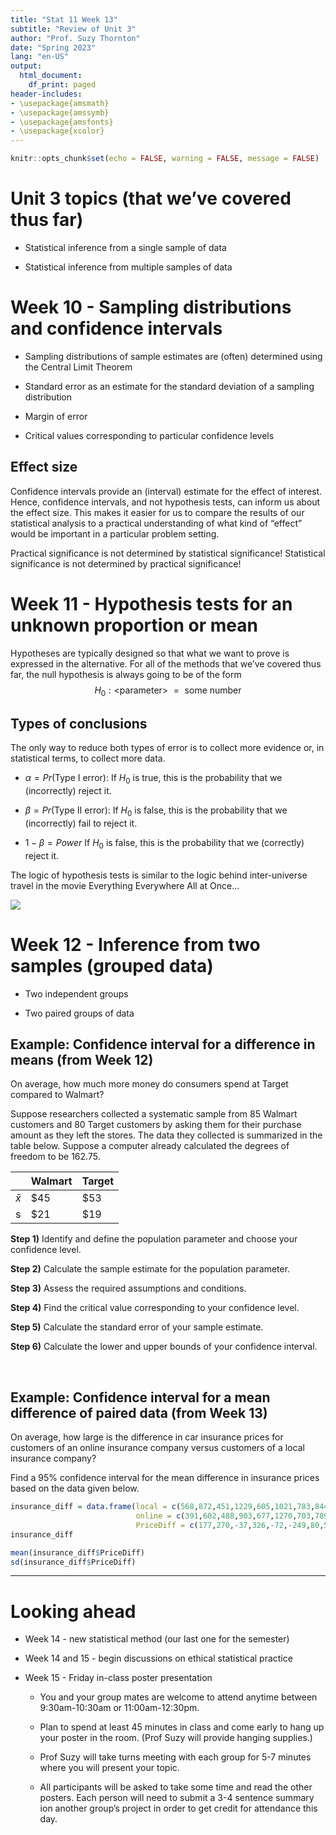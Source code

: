 ```yaml
---
title: "Stat 11 Week 13"
subtitle: "Review of Unit 3" 
author: "Prof. Suzy Thornton"
date: "Spring 2023"
lang: "en-US"
output:
  html_document:
    df_print: paged
header-includes:
- \usepackage{amsmath}
- \usepackage{amssymb}
- \usepackage{amsfonts}
- \usepackage{xcolor}
---
```


```r
knitr::opts_chunk$set(echo = FALSE, warning = FALSE, message = FALSE)
```


# Unit 3 topics (that we've covered thus far)

* Statistical inference from a single sample of data 

* Statistical inference from multiple samples of data 



# Week 10 - Sampling distributions and confidence intervals

* Sampling distributions of sample estimates are (often) determined using the Central Limit Theorem 

* Standard error as an estimate for the standard deviation of a sampling distribution 

* Margin of error

* Critical values corresponding to particular confidence levels 


## Effect size 
 
Confidence intervals provide an (interval) estimate for the effect of interest. Hence, confidence intervals, and not hypothesis tests, can inform us about the effect size. This makes it easier for us to compare the results of our statistical analysis to a practical understanding of what kind of "effect" would be important in a particular problem setting. 

Practical significance is not determined by statistical significance! Statistical significance is not determined by practical significance!



# Week 11 - Hypothesis tests for an unknown proportion or mean

Hypotheses are typically designed so that what we want to prove is expressed in the alternative. For all of the methods that we've covered thus far, the null hypothesis is always going to be of the form
$$H_0: \text{<parameter> } = \text{ some number}$$


## Types of conclusions 

The only way to reduce both types of error is to collect more evidence or, in statistical terms, to collect more data.

* $\alpha = Pr(\text{Type I error})$: If $H_0$ is true, this is the probability that we (incorrectly) reject it.

* $\beta = Pr(\text{Type II error})$: If $H_0$ is false, this is the probability that we (incorrectly) fail to reject it. 

* $1-\beta = Power$ If $H_0$ is false, this is the probability that we (correctly) reject it.  

The logic of hypothesis tests is similar to the logic behind inter-universe travel in the movie Everything Everywhere All at Once...

![](./images/wk13-everything.png)


# Week 12 - Inference from two samples (grouped data)

* Two independent groups 

* Two paired groups of data 

## Example: Confidence interval for a difference in means (from Week 12)

On average, how much more money do consumers spend at Target compared to Walmart? 

Suppose researchers collected a systematic sample from $85$ Walmart customers and $80$ Target customers by asking them for their purchase amount as they left the stores. The data they collected is summarized in the table below. Suppose a computer already calculated the degrees of freedom to be $162.75$. 

| | Walmart | Target |
|:---|:---|:---|
| $\bar{x}$ | $\$45$ | $\$53$ |
| s | $\$21$ | $\$19$ | 


**Step 1)** Identify and define the population parameter and choose your confidence level. 

**Step 2)** Calculate the sample estimate for the population parameter. 

**Step 3)** Assess the required assumptions and conditions. 

**Step 4)** Find the critical value corresponding to your confidence level. 

**Step 5)** Calculate the standard error of your sample estimate. 

**Step 6)** Calculate the lower and upper bounds of your confidence interval. 

<br>

## Example: Confidence interval for a mean difference of paired data (from Week 13)

On average, how large is the difference in car insurance prices for customers of an online insurance company versus customers of a local insurance company? 

Find a $95\%$ confidence interval for the mean difference in insurance prices based on the data given below. 

```r
insurance_diff = data.frame(local = c(568,872,451,1229,605,1021,783,844,907,712),
                            online = c(391,602,488,903,677,1270,703,789,1008,702),
                            PriceDiff = c(177,270,-37,326,-72,-249,80,55,-101,10))
insurance_diff
```

```r
mean(insurance_diff$PriceDiff)
sd(insurance_diff$PriceDiff)
```


***

# Looking ahead 

* Week 14 - new statistical method (our last one for the semester)

* Week 14 and 15 - begin discussions on ethical statistical practice 

* Week 15 - Friday in-class poster presentation 

  * You and your group mates are welcome to attend anytime between 9:30am-10:30am or 11:00am-12:30pm. 
  
  * Plan to spend at least 45 minutes in class and come early to hang up your poster in the room. (Prof Suzy will provide hanging supplies.) 
  
  * Prof Suzy will take turns meeting with each group for 5-7 minutes where you will present your topic. 
  
  * All participants will be asked to take some time and read the other posters. Each person will need to submit a 3-4 sentence summary ion another group's project in order to get credit for attendance this day. 
 